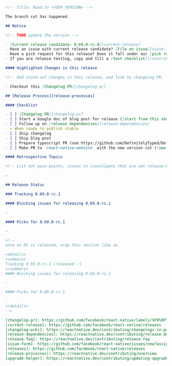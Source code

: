 ```markdown
<!-- Title: Road to <YOUR_VERSION> -->

The branch cut has happened.

## Notice

<!-- TODO update the version -->

- [Current release candidate: 0.69.0-rc.0][current-release]
- Have an issue with current release candidate? [File an issue][issue-form] and we will triage.
- Have a pick request for this release? Does it fall under our [pick request qualifications][release-faq]? If so please create a PR against the release branch and comment with the PR link
- If you are release testing, copy and fill a [test checklist](/contributing/release-testing#test-checklist).

#### Highlighted Changes in this release

<!-- Add stand-out changes in this release, and link to changelog PR.  -->

- Checkout this [Changelog PR][changelog-pr]

## [Release Process][release-processes]

#### Checklist

- [ ] [Changelog PR][changelog-pr]
- [ ] Start a Google doc of blog post for release ([start from this skeleton](https://docs.google.com/document/d/1MP6AT-SX_qBrngOKRDbDoUIc_U2qhWq5L4dqgkLkd5Y/edit?usp=sharing)) and invite contributors of release highlights to expand
- [ ] Follow up on [release dependencies][release-dependencies]
  > When ready to publish stable
- [ ] Ship changelog
- [ ] Ship blog post
- [ ] Prepare typescript PR (see https://github.com/DefinitelyTyped/DefinitelyTyped/pull/60929)
- [ ] Make PR to `react-native-website` with the new version cut ([see docs](https://github.com/facebook/react-native-website#cutting-a-new-version))

#### Retrospective Topics

<!-- List out pain points, issues to investigate that are not release-blocking to follow up on -->

-

## Release Status

### Tracking 0.69.0-rc.1

#### Blocking issues for releasing 0.69.0-rc.1

-

#### Picks for 0.69.0-rc.1

-

<!--
once an RC is released, wrap this section like so

<details>
<summary>
Tracking 0.69.0-rc.1 (released ✅)
</summary>
#### Blocking issues for releasing 0.69.0-rc.1

-

#### Picks for 0.69.0-rc.1

-
</details>
-->

[changelog-pr]: https://github.com/facebook/react-native/labels/%F0%9F%93%9D%20Changelog
[current-release]: https://github.com/facebook/react-native/releases
[changelog-wiki]: https://reactnative.dev/contributing/changelogs-in-pull-requests
[release-dependencies]: https://reactnative.dev/contributing/release-dependencies
[release-faq]: https://reactnative.dev/contributing/release-faq
[issue-form]: https://github.com/facebook/react-native/issues/new?assignees=&labels=Needs%3A+Triage+%3Amag%3A%2Cpre-release&template=release_blocker_form.yml
[releases]: https://github.com/facebook/react-native/releases
[release-processes]: https://reactnative.dev/contributing/overview
[upgrade-helper]: https://reactnative.dev/contributing/updating-upgrade-helper
```